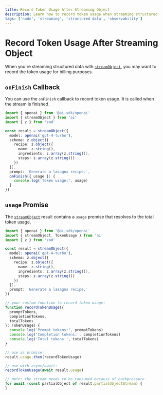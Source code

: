 ```yaml
---
title: Record Token Usage After Streaming Object
description: Learn how to record token usage when streaming structured data using the AI SDK and Node
tags: ['node', 'streaming', 'structured data', 'observability']
---
```


# Record Token Usage After Streaming Object

When you're streaming structured data with [`streamObject`](/docs/reference/ai-sdk-core/stream-object),
you may want to record the token usage for billing purposes.

## `onFinish` Callback

You can use the `onFinish` callback to record token usage.
It is called when the stream is finished.

```ts file='index.ts' highlight={"15-17"}
import { openai } from '@ai-sdk/openai'
import { streamObject } from 'ai'
import { z } from 'zod'

const result = streamObject({
  model: openai('gpt-4-turbo'),
  schema: z.object({
    recipe: z.object({
      name: z.string(),
      ingredients: z.array(z.string()),
      steps: z.array(z.string())
    })
  }),
  prompt: 'Generate a lasagna recipe.',
  onFinish({ usage }) {
    console.log('Token usage:', usage)
  }
})
```

## `usage` Promise

The [`streamObject`](/docs/reference/ai-sdk-core/stream-object) result contains a `usage` promise that resolves to the total token usage.

```ts file='index.ts' highlight={"29,32"}
import { openai } from '@ai-sdk/openai'
import { streamObject, TokenUsage } from 'ai'
import { z } from 'zod'

const result = streamObject({
  model: openai('gpt-4-turbo'),
  schema: z.object({
    recipe: z.object({
      name: z.string(),
      ingredients: z.array(z.string()),
      steps: z.array(z.string())
    })
  }),
  prompt: 'Generate a lasagna recipe.'
})

// your custom function to record token usage:
function recordTokenUsage({
  promptTokens,
  completionTokens,
  totalTokens
}: TokenUsage) {
  console.log('Prompt tokens:', promptTokens)
  console.log('Completion tokens:', completionTokens)
  console.log('Total tokens:', totalTokens)
}

// use as promise:
result.usage.then(recordTokenUsage)

// use with async/await:
recordTokenUsage(await result.usage)

// note: the stream needs to be consumed because of backpressure
for await (const partialObject of result.partialObjectStream) {
}
```
